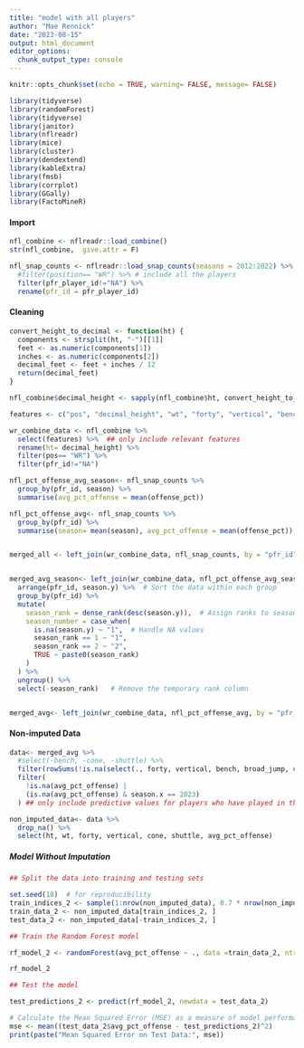 ```yaml
---
title: "model with all players"
author: "Mae Rennick"
date: "2023-08-15"
output: html_document
editor_options: 
  chunk_output_type: console
---
```



```r
knitr::opts_chunk$set(echo = TRUE, warning= FALSE, message= FALSE)

library(tidyverse)
library(randomForest)
library(tidyverse)
library(janitor)
library(nflreadr)
library(mice)
library(cluster)
library(dendextend)
library(kableExtra)
library(fmsb)
library(corrplot)
library(GGally)
library(FactoMineR)

```


#### Import

```r
nfl_combine <- nflreadr::load_combine()
str(nfl_combine,  give.attr = F)

nfl_snap_counts <- nflreadr::load_snap_counts(seasons = 2012:2022) %>% 
  #filter(position== "WR") %>% # include all the players
  filter(pfr_player_id!="NA") %>% 
  rename(pfr_id = pfr_player_id)
```

#### Cleaning

```r
convert_height_to_decimal <- function(ht) {
  components <- strsplit(ht, "-")[[1]]
  feet <- as.numeric(components[1])
  inches <- as.numeric(components[2])
  decimal_feet <- feet + inches / 12
  return(decimal_feet)
}

nfl_combine$decimal_height <- sapply(nfl_combine$ht, convert_height_to_decimal)

features <- c("pos", "decimal_height", "wt", "forty", "vertical", "bench", "broad_jump", "cone", "shuttle", "season", "pfr_id") ## relevant features for model training

wr_combine_data <- nfl_combine %>%
  select(features) %>%  ## only include relevant features
  rename(ht= decimal_height) %>% 
  filter(pos== "WR") %>% 
  filter(pfr_id!="NA")

nfl_pct_offense_avg_season<- nfl_snap_counts %>% 
  group_by(pfr_id, season) %>% 
  summarise(avg_pct_offense = mean(offense_pct)) 

nfl_pct_offense_avg<- nfl_snap_counts %>% 
  group_by(pfr_id) %>% 
  summarise(season= mean(season), avg_pct_offense = mean(offense_pct)) 


merged_all <- left_join(wr_combine_data, nfl_snap_counts, by = "pfr_id") ## note: dropped 7419 rows containing pfr_ids that were not in the combine dataset


merged_avg_season<- left_join(wr_combine_data, nfl_pct_offense_avg_season, by = "pfr_id") %>% 
  arrange(pfr_id, season.y) %>%  # Sort the data within each group
  group_by(pfr_id) %>%
  mutate(
    season_rank = dense_rank(desc(season.y)),  # Assign ranks to seasons
    season_number = case_when(
      is.na(season.y) ~ "1",  # Handle NA values
      season_rank == 1 ~ "1",
      season_rank == 2 ~ "2",
      TRUE ~ paste0(season_rank)
    )
  ) %>%
  ungroup() %>%
  select(-season_rank)   # Remove the temporary rank column


merged_avg<- left_join(wr_combine_data, nfl_pct_offense_avg, by = "pfr_id")

```

#### Non-imputed Data


```r

data<- merged_avg %>%
  #select(-bench, -cone, -shuttle) %>% 
  filter(rowSums(!is.na(select(., forty, vertical, bench, broad_jump, cone, shuttle))) >= 3) %>%   ## must have values for at least three events
  filter(
    !is.na(avg_pct_offense) |
    (is.na(avg_pct_offense) & season.x == 2023)
  ) ## only include predictive values for players who have played in the league (except 2023)

non_imputed_data<- data %>% 
  drop_na() %>% 
  select(ht, wt, forty, vertical, cone, shuttle, avg_pct_offense)

```


##### Model Without Imputation

```r

## Split the data into training and testing sets

set.seed(18)  # for reproducibility
train_indices_2 <- sample(1:nrow(non_imputed_data), 0.7 * nrow(non_imputed_data))
train_data_2 <- non_imputed_data[train_indices_2, ]
test_data_2 <- non_imputed_data[-train_indices_2, ]

## Train the Random Forest model

rf_model_2 <- randomForest(avg_pct_offense ~ ., data =train_data_2, ntree = 500)

rf_model_2

## Test the model 

test_predictions_2 <- predict(rf_model_2, newdata = test_data_2)

# Calculate the Mean Squared Error (MSE) as a measure of model performance
mse <- mean((test_data_2$avg_pct_offense - test_predictions_2)^2)
print(paste("Mean Squared Error on Test Data:", mse)) 

```

